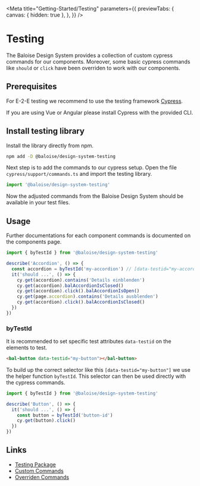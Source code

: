 
<Meta
  title="Getting-Started/Testing"
  parameters={{
    previewTabs: {
      canvas: { hidden: true },
    },
  }}
/>

# Testing

The Baloise Design System provides a collection of custom cypress commands for our components. Moreover, some basic cypress commands like `should` or `click` have been overriden to work with our components.

## Prerequisites

For E-2-E testing we recommend to use the testing framework [Cypress](https://www.cypress.io/).

If you are using Vue or Angular please install Cypress with the provided CLI.

## Install testing library

Install the library directly from npm.

```bash
npm add -D @baloise/design-system-testing
```

Next step is to add the commands to our cypress setup. Open the file `cypress/support/commands.ts` and import the testing library.

```typescript
import '@baloise/design-system-testing'
```

Now the adjusted commands from the Baloise Design System should be available in your test files.

## Usage

Further documentations for each component commands is documented on the components page.

```typescript
import { byTestId } from '@baloise/design-system-testing'

describe('Accordion', () => {
  const accordion = byTestId('my-accordion') // [data-testid="my-accordion"]
  it('should ...', () => {
    cy.get(accordion).contains('Details einblenden')
    cy.get(accordion).balAccordionIsClosed()
    cy.get(accordion).click().balAccordionIsOpen()
    cy.get(page.accordion).contains('Details ausblenden')
    cy.get(accordion).click().balAccordionIsClosed()
  })
})
```

### byTestId

It is recommended to set specific test attributes `data-testid` on the elements to test.

```html
<bal-button data-testid="my-button"></bal-button>
```

To build up the correct selector like this `[data-testid="my-button"]` we use the helper function `byTestId`. This selector can then be used directly with the cypress commands.

```typescript
import { byTestId } from '@baloise/design-system-testing'

describe('Button', () => {
  it('should ...', () => {
    const button = byTestId('button-id')
    cy.get(button).click()
  })
})
```

## Links

- [Testing Package](https://github.com/baloise/design-system/blob/master/packages/testing)
- [Custom Commands](https://github.com/baloise/design-system/blob/master/packages/testing/src/commands/custom)
- [Overriden Commands](https://github.com/baloise/design-system/blob/master/packages/testing/src/commands/overrides)

<bal-doc-github link="/stories/getting-started/02-testing.stories.mdx"></bal-doc-github>
